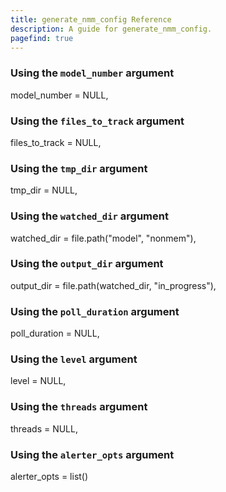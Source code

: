 ```yaml
---
title: generate_nmm_config Reference
description: A guide for generate_nmm_config.
pagefind: true
---
```


### Using the `model_number` argument
  model_number = NULL,

### Using the `files_to_track` argument
  files_to_track = NULL,

### Using the `tmp_dir` argument
  tmp_dir = NULL,

### Using the `watched_dir` argument
  watched_dir = file.path("model", "nonmem"),

### Using the `output_dir` argument
  output_dir = file.path(watched_dir, "in_progress"),
  
### Using the `poll_duration` argument
  poll_duration = NULL,

### Using the `level` argument
  level = NULL,

### Using the `threads` argument
  threads = NULL,

### Using the `alerter_opts` argument
  alerter_opts = list()